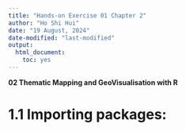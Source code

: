 ```yaml
---
title: "Hands-on Exercise 01 Chapter 2"
author: "Ho Shi Hui"
date: "19 August, 2024"
date-modified: "last-modified"
output:
  html_document:
    toc: yes
---
```


**02 Thematic Mapping and GeoVisualisation with R**

# 1.1 Importing packages:
